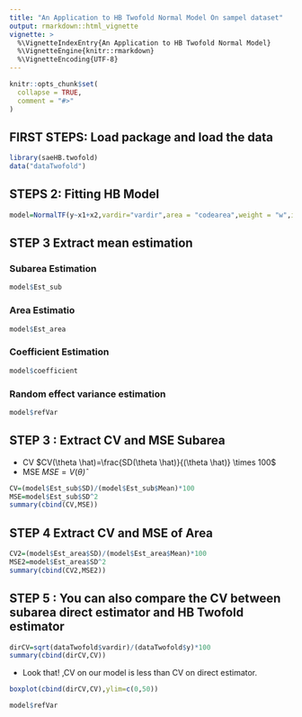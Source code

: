 ```yaml
---
title: "An Application to HB Twofold Normal Model On sampel dataset"
output: rmarkdown::html_vignette
vignette: >
  %\VignetteIndexEntry{An Application to HB Twofold Normal Model}
  %\VignetteEngine{knitr::rmarkdown}
  %\VignetteEncoding{UTF-8}
---
```


```r
knitr::opts_chunk$set(
  collapse = TRUE,
  comment = "#>"
)
```

## FIRST STEPS: Load package and load the data
```r
library(saeHB.twofold)
data("dataTwofold")
```

## STEPS 2: Fitting HB Model
```r
model=NormalTF(y~x1+x2,vardir="vardir",area = "codearea",weight = "w",iter.mcmc = 100000,thin=50,burn.in = 1000,data=dataTwofold)
```

## STEP 3 Extract mean estimation

### Subarea Estimation
```r
model$Est_sub
```
### Area Estimatio
```r
model$Est_area
```
### Coefficient Estimation
```r
model$coefficient
```
### Random effect variance estimation
```r
model$refVar
```

## STEP 3 : Extract CV and MSE Subarea
* CV $CV(\theta \hat)=\frac{SD(\theta \hat)}{(\theta \hat)} \times 100$
* MSE $MSE= V(\theta\hat)$
```r
CV=(model$Est_sub$SD)/(model$Est_sub$Mean)*100
MSE=model$Est_sub$SD^2
summary(cbind(CV,MSE))
```
## STEP 4 Extract CV and MSE of Area
```r
CV2=(model$Est_area$SD)/(model$Est_area$Mean)*100
MSE2=model$Est_area$SD^2
summary(cbind(CV2,MSE2))
```

## STEP 5 : You can also compare the CV between subarea direct estimator and HB Twofold estimator
```r
dirCV=sqrt(dataTwofold$vardir)/(dataTwofold$y)*100
summary(cbind(dirCV,CV))
```

* Look that! ,CV on our model is less than CV on direct estimator.
```r
boxplot(cbind(dirCV,CV),ylim=c(0,50))
```

```r
model$refVar
```

